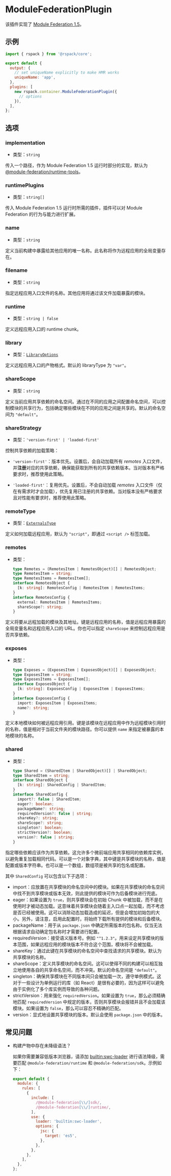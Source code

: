 
# ModuleFederationPlugin

该插件实现了 [Module Federation 1.5](https://github.com/module-federation/universe/tree/main/packages/enhanced)。

## 示例

```js title="rspack.config.mjs"
import { rspack } from '@rspack/core';

export default {
  output: {
    // set uniqueName explicitly to make HMR works
    uniqueName: 'app',
  },
  plugins: [
    new rspack.container.ModuleFederationPlugin({
      // options
    }),
  ],
};
```

## 选项

### implementation

- 类型：`string`

传入一个路径，作为 Module Federation 1.5 运行时部分的实现，默认为 [@module-federation/runtime-tools](https://github.com/module-federation/universe/tree/main/packages/runtime-tools)。

### runtimePlugins

- 类型：`string[]`

传入 Module Federation 1.5 运行时所需的插件，插件可以对 Module Federation 的行为与能力进行扩展。

### name

- 类型：`string`

定义当前构建中暴露给其他应用的唯一名称。此名称将作为远程应用的全局变量存在。

### filename

- 类型：`string`

指定远程应用入口文件的名称。其他应用将通过该文件加载暴露的模块。

### runtime

- 类型：`string | false`

定义远程应用入口的 runtime chunk。

### library

- 类型：[`LibraryOptions`](/config/output#outputlibrary)

定义远程应用入口的产物格式。默认的 libraryType 为 `"var"`。

### shareScope

- 类型：`string`

定义当前应用共享依赖的命名空间。通过在不同的应用之间配置命名空间，可以控制模块的共享行为，包括确定哪些模块在不同的应用之间是共享的。默认的命名空间为 `"default"`。

### shareStrategy

- 类型：`'version-first' | 'loaded-first'`

控制共享依赖的加载策略：

- `'version-first'`：版本优先。设置后，会自动加载所有 _remotes_ 入口文件，并**注册**对应的共享依赖，确保能获取到所有的共享依赖版本。当对版本有严格要求时，推荐使用此策略。

- `'loaded-first'`：复用优先。设置后，不会自动加载 _remotes_ 入口文件（仅在有需求时才会加载），优先复用已注册的共享依赖。当对版本没有严格要求且对性能有要求时，推荐使用此策略。

### remoteType

- 类型：[`ExternalsType`](/config/externals#externalstype)

定义如何加载远程应用，默认为 `"script"`，即通过 `<script />` 标签加载。

### remotes

- 类型：
  ```ts
  type Remotes = (RemotesItem | RemotesObject)[] | RemotesObject;
  type RemotesItem = string;
  type RemotesItems = RemotesItem[];
  interface RemotesObject {
    [k: string]: RemotesConfig | RemotesItem | RemotesItems;
  }
  interface RemotesConfig {
    external: RemotesItem | RemotesItems;
    shareScope?: string;
  }
  ```

定义将要从远程加载的模块及其地址。键是远程应用的名称，值是远程应用暴露的全局变量名和远程应用入口的 URL。你也可以指定 `shareScope` 来控制远程应用是否共享依赖。

### exposes

- 类型：
  ```ts
  type Exposes = (ExposesItem | ExposesObject)[] | ExposesObject;
  type ExposesItem = string;
  type ExposesItems = ExposesItem[];
  interface ExposesObject {
    [k: string]: ExposesConfig | ExposesItem | ExposesItems;
  }
  interface ExposesConfig {
    import: ExposesItem | ExposesItems;
    name?: string;
  }
  ```

定义本地模块如何被远程应用引用。键是该模块在远程应用中作为远程模块引用时的名称，值是相对于当前文件夹的模块路径。你可以提供 `name` 来指定被暴露的本地模块的名称。

### shared

- 类型：
  ```ts
  type Shared = (SharedItem | SharedObject)[] | SharedObject;
  type SharedItem = string;
  interface SharedObject {
    [k: string]: SharedConfig | SharedItem;
  }
  interface SharedConfig {
    import?: false | SharedItem;
    eager?: boolean;
    packageName?: string;
    requiredVersion?: false | string;
    shareKey?: string;
    shareScope?: string;
    singleton?: boolean;
    strictVersion?: boolean;
    version?: false | string;
  }
  ```

指定哪些依赖应该作为共享依赖。这允许多个微前端应用共享相同的依赖库实例，以避免重复加载相同代码。可以是一个对象字典，其中键是共享模块的名称，值是配置或版本字符串。也可以是一个数组，数组项是被共享的包名或配置。

其中 `SharedConfig` 可以包含以下子选项：

- import：应放置在共享模块的命名空间中的模块。如果在共享模块的命名空间中找不到共享模块或版本无效，则此提供的模块可作为后备模块进行兜底。
- eager：如果设置为 `true`，则共享模块会在初始 Chunk 中被加载，而不是在使用时才被动态加载。这意味着共享模块会随着主入口点一起加载，而不考虑是否已经被使用。这可以消除动态加载造成的延迟，但是会增加初始包的大小。另外，请注意，启用此配置时，将始终下载所有提供的模块和后备模块。
- packageName：用于从 `package.json` 中确定所需版本的包名称。仅当无法根据请求自动确定包名称时才需要进行配置。
- requiredVersion：接受语义版本号。例如 `"^1.2.3"`。用来设定共享模块的版本范围，如果远程应用的模块版本不符合这个范围，模块将不会被加载。
- shareKey：通过此键在共享模块的命名空间中查找请求的共享模块。默认为共享模块的名称。
- shareScope：定义共享模块的命名空间。这可以使得不同的构建可以相互独立地使用各自的共享命名空间，而不冲突。默认的命名空间是 `"default"`。
- singleton：确保共享模块在不同版本间只会被加载一次，遵守单例模式。这对于一些设计为单例运行的库（如 React）是很有必要的，因为这样可以避免由于实例化了多个库实例而导致的各种问题。
- strictVersion：用来强化 `requiredVersion`。如果设置为 `true`，那么必须精确地匹配 `requiredVersion` 中规定的版本，否则共享模块会报错并且不会加载该模块。如果设置为 `false`，那么可以容忍不精确的匹配。
- version：显式地设置共享模块的版本。默认会使用 `package.json` 中的版本。

## 常见问题

- 构建产物中存在未降级语法？

  如果你需要兼容低版本浏览器，请添加 [builtin:swc-loader](/guide/features/builtin-swc-loader) 进行语法降级，需要匹配 `@module-federation/runtime` 和 `@module-federation/sdk`。示例如下：

  ```js title="rspack.config.mjs"
  export default {
    module: {
      rules: [
        {
          include: [
            /@module-federation[\\/]sdk/,
            /@module-federation[\\/]runtime/,
          ],
          use: {
            loader: 'builtin:swc-loader',
            options: {
              jsc: {
                target: 'es5',
              },
            },
          },
        },
      ],
    },
  };
  ```
